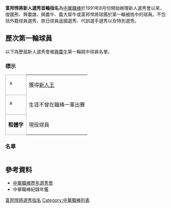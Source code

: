 '''富邦悍將新人選秀首輪指名'''為[[中華職棒|中華職棒]]於1991年8月份開始辦理新人選秀會以來，俊國熊、興農雄、興農牛、義大犀牛或富邦悍將球團於第一輪被挑中的球員。不包括外籍球員選秀、旅日球員返國選秀、代訓選手選秀以及特別選秀。

== 歷次第一輪球員 ==
以下為歷屆新人選秀會被[[興農牛|興農牛]]第一輪挑中球員名單。

=== 標示 ===
{| class="wikitable" border="1"
|-
|bgcolor="#ddcef2" style="border:solid 1px #AAAAAA"|  <sup>A</sup> 
| 獲得[[中華職棒新人王|新人王]] 
|-
|bgcolor="#CFECEC" style="border:solid 1px #AAAAAA"|  <sup>#</sup> 
| 生涯不曾在職棒一軍出賽
|-
| style="border:solid 1px #AAAAAA"| '''粗體字'''
| 現役球員
|}

=== 名單 ===
{| class="wikitable sortable"
|-
|-bgcolor="#EEEEEE"
! 選秀會日期 !! 球員姓名 !! 順位 !! 守備位置 !! 原屬球隊 !! 職棒初登板 !! 簽約金 !! 備註
|- align=center
| 1996年2月14日
| 無
| 
| 
| 
| 
| 
| 該年牛隊選秀權為第一順位，放棄挑選球員
|- align=center
| 2000年2月29日
| [[張家浩|張家浩]]
| 第1順位
| [[二壘手|二壘手]]
| [[輔仁大學|輔仁大學]]棒球隊
| 2000年4月21日代表[[興農牛|興農牛]]
| 不詳
| 
|- align=center
| 2000年6月28日
| 無
| 
| 
| 
| 
| 
| 因牛隊該次優先指定一名球員，故首輪並無選秀權 
|- align=center
| 2001年1月6日
| [[萬建榮|萬建榮]]
| 第3順位
| [[投手|投手]]
| [[興農牛練習生|興農牛練習生]]
| 2001年5月9日代表[[興農牛|興農牛]]
| 不詳
| 已逝世
|- align=center
| 2001年6月19日
| 無
|
| 
| 
| 
| 
| 因牛隊該次優先指定一名球員，故首輪並無選秀權
|- align=center
| 2002年1月16日
| style="background-color: #ddcef2" |[[蔡仲南|蔡仲南]]<small>A</small>
| 第1順位
| [[投手|投手]]
| 國軍棒球隊
| 2002年3月8日代表[[興農牛|興農牛]]
| 600萬新台幣

| 
|- align=center
| 2002年6月25日
| 安生
| 第2順位
| [[一壘手|一壘手]]
| 自由球員
| 2002年7月19日代表[[興農牛|興農牛]]
| 無
| 
|- align=center
| 2003年1月11日
| [[余文彬|余文彬]]
| 第2順位
| [[投手|投手]]
| 自由球員
| 2003年3月7日代表[[興農牛|興農牛]]
| 無
| 
|- align=center
| 2003年6月19日
| 無
| 
| 
| 
| 
| 
| 因牛隊該次優先指定一名球員，故首輪並無選秀權 
|- align=center
| 2004年1月14日
| '''[[潘武雄|潘武雄]]'''
| 第5順位
| [[外野手|外野手]]
| [[合作金庫|合作金庫]]棒球隊
| 2006年3月21日代表[[統一獅|統一獅]]
| 無簽約
| 薪資談不攏，未加入牛隊，回到業餘。再度參加2005年底新人選秀會，以第二輪第四順位被獅隊挑走
|- align=center
| 2004年12月12日
| [[余賢明|余賢明]]
| 第6順位
| [[外野手|外野手]]
| [[合作金庫|合作金庫]]棒球隊
| 2005年5月22日代表[[興農牛|興農牛]]
| 250萬新台幣
| 
|- align=center
| 2005年12月26日
| [[蘇建榮|蘇建榮]]
| 第6順位
| [[投手|投手]]
| [[合作金庫|合作金庫]]棒球隊
| 2006年3月18日代表[[興農牛|興農牛]]
| 170萬新台幣
| 
|- align=center
| 2006年12月5日
| [[陳彥銘_(棒球運動員)|陳彥銘]]
| 第3順位
| 投手
| [[合作金庫|合作金庫]]棒球隊
| 2007年3月22日代表[[興農牛|興農牛]]
| 100萬新台幣<br>(<small>估計</small>)
| 該年牛隊選秀權為第四順位，因第三順位的誠泰隊放棄首輪選秀權，故牛隊為第三順位
|- align=center
| 2007年12月27日
| style="background-color: #ddcef2" |'''[[林益全|林益全]]'''<small>A</small>
| 第1順位
| [[三壘手|三壘手]]
| [[台灣電力|台灣電力]]棒球隊
| 2009年3月29日代表[[興農牛|興農牛]]
| 500萬新台幣
| 
|- align=center
| 2008年12月31日
| [[林克謙|林克謙]]
| 第1順位
| [[投手|投手]]
| [[合作金庫|合作金庫]]棒球隊
| 2009年4月3日代表[[興農牛|興農牛]]
| 350萬新台幣
| 
|- align=center
| 2009年12月30日
| '''[[張耿豪|張耿豪]]'''
| 第2順位
| [[投手|投手]]
| [[台灣體院|台灣體院]]棒球隊
| 2010年4月3日代表[[興農牛|興農牛]]
| 300萬新台幣
| 
|- align=center
| 2010年12月21日
| [[黃智培|黃智培]]
| 第3順位
| [[三壘手|三壘手]]
| 國家儲訓棒球隊
| 2012年3月18日代表[[興農牛|興農牛]]
| 460萬新台幣
| 
|- align=center
| 2011年12月28日
| [[林晨樺|林晨樺]]
| 第1順位
| [[投手|投手]]
| [[台灣電力|台灣電力]]棒球隊
| 2012年4月1日代表[[興農牛|興農牛]]
| 400萬新台幣
|
|- align=center
| 2012年12月28日
| '''[[胡金龍|胡金龍]]'''
| 第1順位
| [[外野手|外野手]]
| [[美國職棒|美國職棒]][[克里夫蘭印地安人|克里夫蘭印地安人]]隊
| 2013年3月24日代表義大犀牛
| 無
|
|- align=center
| 2013年6月24日
| '''[[范玉禹|范玉禹]]'''
| 第4順位
| [[投手|投手]]
| [[嘉南藥理大學|嘉南藥理大學]]棒球隊
| 2015年4月5日代表義大犀牛
| 200萬元新台幣（另有75萬元激勵獎金）
|
|- align=center
| 2013年11月28日
| [[黃勝雄|黃勝雄]]
| 第3順位
| [[外野手|外野手]]
| [[台中市威達超舜成棒隊|台中市威達超舜成棒隊]]
| 2014年3月23日代表義大犀牛
| 400萬元新台幣
|
|- align=center
| 2014年6月23日
| [[羅嘉仁|羅嘉仁]]
| 補選
| [[投手|投手]]
| [[美國職棒|美國職棒]][[休士敦太空人|休士敦太空人]]隊
| 2014年8月7日代表義大犀牛
| 無
| 由於在第一輪選秀四隊同時指名陳俊秀，抽籤結果由Lamigo桃猿隊中選，在補選時被義大與兄弟兩球團同時指名，抽籤結果由義大犀牛隊中選
|- align=center
| 2015年6月29日
| '''[[林哲瑄|林哲瑄]]'''
| 第1順位
| [[外野手|外野手]]
| 自由球員
| 2015年8月14日代表義大犀牛
| 無
|
|- align=center
| 2016年6月27日
| '''[[申皓瑋|申皓瑋]]'''
| 第2順位
| [[外野手|外野手]]
| [[高雄市私立高苑高級工商職業學校|高雄市私立高苑高級工商職業學校]]青棒隊
| 2017年5月20日代表富邦悍將
| 520萬元新台幣
|
|- align=center
| 2017年7月3日
| '''[[楊晉豪|楊晉豪]]'''
| 第4順位
| [[內野手|內野手]]
| [[高雄市私立高苑高級工商職業學校|高雄市私立高苑高級工商職業學校]]青棒隊
| 2019年3月24日代表富邦悍將
| 510萬元新台幣
|
|- align=center
| 2018年7月2日
| '''[[戴培峰|戴培峰]]'''
| 第1順位
| [[捕手|捕手]]
| [[桃園市立平鎮高級中等學校|桃園市立平鎮高級中等學校]]青棒隊
| 2019年3月24日代表富邦悍將
| 560萬元新台幣（另有100萬元激勵獎金）
|
|- align=center
| 2019年7月1日
| '''[[江國豪|江國豪]]'''
| 第3順位
| [[投手|投手]]
| [[國立臺灣體育運動大學|國立臺灣體育運動大學]]棒球隊
| 2019年8月4日代表富邦悍將
| 540萬元新台幣（另有150萬元激勵獎金）
|
|- align=center
| 2020年7月20日
| '''[[張進德|張進德]]'''
| 第3順位
| [[捕手|捕手]]
| [[美國職棒|美國職棒]][[舊金山巨人|舊金山巨人]]隊
| 2020年7月25日代表富邦悍將
| 無
|
|- align=center
| 2021年7月12日
| '''[[江少慶|江少慶]]'''
| 第1順位
| [[投手|投手]]
| [[美國職棒|美國職棒]][[底特律老虎|底特律老虎]]隊
| 2021年8月25日代表富邦悍將
| 無
|
|- align=center
| 2022年7月11日
| 
| 第3順位
| 
| 
| 
| 
|
|}


==參考資料==
*[[中華職棒歷年選秀會|中華職棒歷年選秀會]]
*中華職棒紀錄年鑑

{{富邦悍將}}
{{中華職棒各隊新人選秀首輪指名}}

[[Category:富邦悍將選秀指名|]]
[[Category:中華職棒列表|Category:中華職棒列表]]